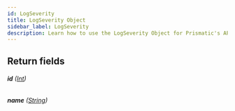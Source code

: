 ```yaml
---
id: LogSeverity
title: LogSeverity Object
sidebar_label: LogSeverity
description: Learn how to use the LogSeverity Object for Prismatic's API.
---
```


## Return fields

###### <b>id</b> ([Int](api/schema/scalar/Int.mdx))

###### <b>name</b> ([String](api/schema/scalar/String.mdx))
